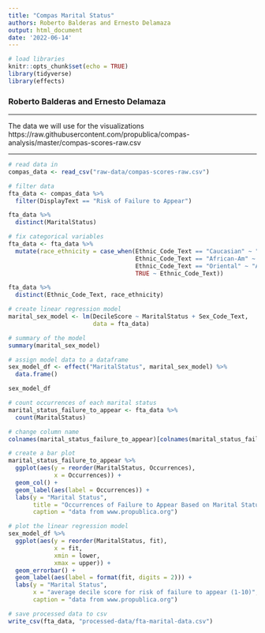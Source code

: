 ```yaml
---
title: "Compas Marital Status"
authors: Roberto Balderas and Ernesto Delamaza
output: html_document
date: '2022-06-14'
---
```


```r
# load libraries
knitr::opts_chunk$set(echo = TRUE)
library(tidyverse)
library(effects)
```

### Roberto Balderas and Ernesto Delamaza

***

The data we will use for the visualizations https://raw.githubusercontent.com/propublica/compas-analysis/master/compas-scores-raw.csv

***

```r
# read data in
compas_data <- read_csv("raw-data/compas-scores-raw.csv")

# filter data
fta_data <- compas_data %>% 
  filter(DisplayText == "Risk of Failure to Appear")

fta_data %>% 
  distinct(MaritalStatus)

# fix categorical variables
fta_data <- fta_data %>%
  mutate(race_ethnicity = case_when(Ethnic_Code_Text == "Caucasian" ~ "White",
                                    Ethnic_Code_Text == "African-Am" ~ "African American",
                                    Ethnic_Code_Text == "Oriental" ~ "Asian",
                                    TRUE ~ Ethnic_Code_Text))

fta_data %>% 
  distinct(Ethnic_Code_Text, race_ethnicity)
```
```r
# create linear regression model
marital_sex_model <- lm(DecileScore ~ MaritalStatus + Sex_Code_Text,
                        data = fta_data)

# summary of the model
summary(marital_sex_model)

# assign model data to a dataframe
sex_model_df <- effect("MaritalStatus", marital_sex_model) %>% 
  data.frame()

sex_model_df
```
```r
# count occurrences of each marital status
marital_status_failure_to_appear <- fta_data %>%
  count(MaritalStatus)

# change column name
colnames(marital_status_failure_to_appear)[colnames(marital_status_failure_to_appear) == "n"] <- "Occurrences"

```

```r
# create a bar plot
marital_status_failure_to_appear %>% 
  ggplot(aes(y = reorder(MaritalStatus, Occurrences),
             x = Occurrences)) +
  geom_col() +
  geom_label(aes(label = Occurrences)) +
  labs(y = "Marital Status",
       title = "Occurrences of Failure to Appear Based on Marital Status",
       caption = "data from www.propublica.org")

```

```r
# plot the linear regression model
sex_model_df %>% 
  ggplot(aes(y = reorder(MaritalStatus, fit),
             x = fit,
             xmin = lower,
             xmax = upper)) +
  geom_errorbar() +
  geom_label(aes(label = format(fit, digits = 2))) +
  labs(y = "Marital Status",
       x = "average decile score for risk of failure to appear (1-10)",
       caption = "data from www.propublica.org")
```

```r
# save processed data to csv
write_csv(fta_data, "processed-data/fta-marital-data.csv")
```


